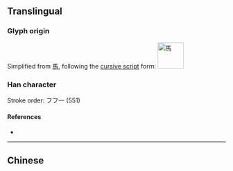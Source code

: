 {{also|ㄢ|馬}}
{{character info/new}}
==Translingual==
{{stroke order}}
{{stroke order|type=animate}}

===Glyph origin===
Simplified from [[馬]], following the [[w:Cursive script (East Asia)|cursive script]] form:
[[Image:馬-caoshu.svg|60px|馬]]

===Han character===
{{Han char|rn=187|rad=马|as=00|sn=3|four=|canj=NVSM,NLVM,NPM|ids=⿹𢎘一}}

Stroke order: フフ一 (551)

====References====
* {{Han ref|kx=1447.241|hdz=74539.020|uh=9A6C|ud=39532}}

----

==Chinese==
{{zh-see|馬}}

[[Category:CJKV radicals| ]]